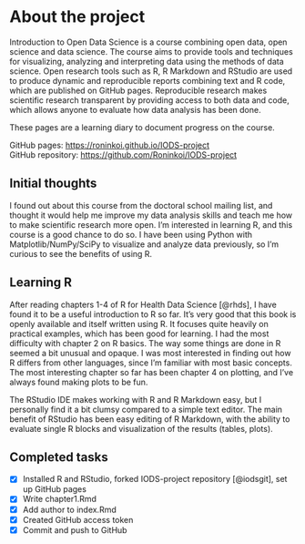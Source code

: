 
# About the project

Introduction to Open Data Science is a course combining open data, open science and data science. The course aims to provide tools and techniques for visualizing, analyzing and interpreting data using the methods of data science. Open research tools such as R, R Markdown and RStudio are used to produce dynamic and reproducible reports combining text and R code, which are published on GitHub pages. Reproducible research makes scientific research transparent by providing access to both data and code, which allows anyone to evaluate how data analysis has been done.

These pages are a learning diary to document progress on the course.

GitHub pages: [https://roninkoi.github.io/IODS-project](https://roninkoi.github.io/IODS-project) \
GitHub repository: [https://github.com/Roninkoi/IODS-project](https://github.com/Roninkoi/IODS-project)

## Initial thoughts

I found out about this course from the doctoral school mailing list, and thought it would help me improve my data analysis skills and teach me how to make scientific research more open. I'm interested in learning R, and this course is a good chance to do so. I have been using Python with Matplotlib/NumPy/SciPy to visualize and analyze data previously, so I'm curious to see the benefits of using R.

## Learning R

After reading chapters 1-4 of R for Health Data Science [@rhds], I have found it to be a useful introduction to R so far. It's very good that this book is openly available and itself written using R. It focuses quite heavily on practical examples, which has been good for learning. I had the most difficulty with chapter 2 on R basics. The way some things are done in R seemed a bit unusual and opaque. I was most interested in finding out how R differs from other languages, since I'm familiar with most basic concepts. The most interesting chapter so far has been chapter 4 on plotting, and I've always found making plots to be fun.

The RStudio IDE makes working with R and R Markdown easy, but I personally find it a bit clumsy compared to a simple text editor. The main benefit of RStudio has been easy editing of R Markdown, with the ability to evaluate single R blocks and visualization of the results (tables, plots).

## Completed tasks

- [x] Installed R and RStudio, forked IODS-project repository [@iodsgit], set up GitHub pages
- [x] Write chapter1.Rmd
- [x] Add author to index.Rmd
- [x] Created GitHub access token
- [x] Commit and push to GitHub
